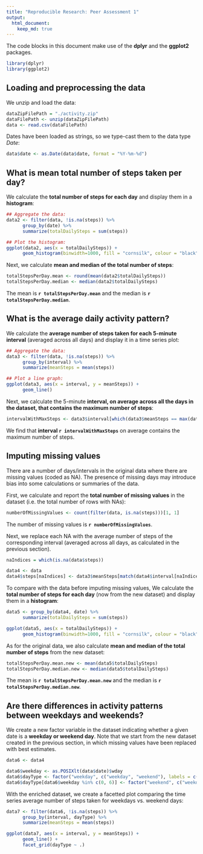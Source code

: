 ```yaml
---
title: "Reproducible Research: Peer Assessment 1"
output: 
  html_document:
    keep_md: true
---
```


The code blocks in this document make use of the **dplyr** and the **ggplot2** packages.
```r
library(dplyr)
library(ggplot2)
```

## Loading and preprocessing the data

We unzip and load the data:
```r
dataZipFilePath = "./activity.zip"
dataFilePath <- unzip(dataZipFilePath)
data <- read.csv(dataFilePath)
```

Dates have been loaded as strings, so we type-cast them to the data type *Date*:
```r
data$date <- as.Date(data$date, format = "%Y-%m-%d") 
```

## What is mean total number of steps taken per day?

We calculate the **total number of steps for each day** and display them in a **histogram**:
```r
## Aggregate the data:
data2 <- filter(data, !is.na(steps)) %>%
      group_by(date) %>%
      summarize(totalDailySteps = sum(steps))

## Plot the histogram:
ggplot(data2, aes(x = totalDailySteps)) + 
      geom_histogram(binwidth=1000, fill = "cornsilk", colour = "black")
```

Next, we calculate **mean and median of the total number of steps**:
```r
totalStepsPerDay.mean <- round(mean(data2$totalDailySteps))
totalStepsPerDay.median <- median(data2$totalDailySteps)
```
The mean is **`r totalStepsPerDay.mean`** and the median is **`r totalStepsPerDay.median`**.

## What is the average daily activity pattern?

We calculate the **average number of steps taken for each 5-minute interval** (averaged across all days) and display it in a time series plot:
```r
## Aggregate the data:
data3 <- filter(data, !is.na(steps)) %>%
      group_by(interval) %>%
      summarize(meanSteps = mean(steps))

## Plot a line graph:
ggplot(data3, aes(x = interval, y = meanSteps)) + 
      geom_line()
```

Next, we calculate the 5-minute **interval, on average across all the days in the dataset, that contains the maximum number of steps**:
```r
intervalWithMaxSteps <- data3$interval[which(data3$meanSteps == max(data3$meanSteps))]
```
We find that **interval `r intervalWithMaxSteps`** on average contains the maximum number of steps. 

## Imputing missing values
There are a number of days/intervals in the original data where there are missing values (coded as NA). The presence of missing days may introduce bias into some calculations or summaries of the data.

First, we calculate and report the **total number of missing values** in the dataset (i.e. the total number of rows with NAs):
```r
numberOfMissingValues <- count(filter(data, is.na(steps)))[1, 1]
```
The number of missing values is **`r numberOfMissingValues`**.

Next, we replace each NA with the average number of steps of the corresponding interval (averaged across all days, as calculated in the previous section). 
```r
naIndices = which(is.na(data$steps))

data4 <- data
data4$steps[naIndices] <- data3$meanSteps[match(data4$interval[naIndices], data3$interval)]
```

To compare with the data before imputing missing values, We calculate the **total number of steps for each day** (now from the new dataset) and display them in a **histogram**:
```r
data5 <- group_by(data4, date) %>%
      summarize(totalDailySteps = sum(steps))

ggplot(data5, aes(x = totalDailySteps)) + 
      geom_histogram(binwidth=1000, fill = "cornsilk", colour = "black")
```

As for the original data, we also calculate **mean and median of the total number of steps** from the new dataset:
```r
totalStepsPerDay.mean.new <- mean(data5$totalDailySteps)
totalStepsPerDay.median.new <- median(data5$totalDailySteps)
```
The mean is **`r totalStepsPerDay.mean.new`** and the median is **`r totalStepsPerDay.median.new`**.

## Are there differences in activity patterns between weekdays and weekends?
We create a new factor variable in the dataset indicating whether a given date is a **weekday or weekend day**. Note that we start from the new dataset created in the previous section, in which missing values have been replaced with best estimates.
```r
data6 <- data4

data6$weekday <- as.POSIXlt(data$date)$wday
data6$dayType <- factor("weekday", c("weekday", "weekend"), labels = c("weekday", "weekend"))
data6$dayType[data6$weekday %in% c(0, 6)] <- factor("weekend", c("weekday", "weekend"), labels = c("weekday", "weekend"))
```

With the enriched dataset, we create a facetted plot comparing the time series average number of steps taken for weekdays vs. weekend days:
```r
data7 <- filter(data6, !is.na(steps)) %>%
      group_by(interval, dayType) %>%
      summarize(meanSteps = mean(steps))

ggplot(data7, aes(x = interval, y = meanSteps)) + 
      geom_line() +
      facet_grid(dayType ~ .)

```
